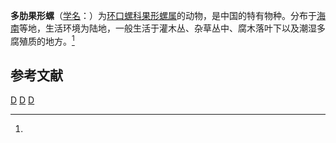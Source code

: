 {{Speciesbox
| taxon = Leptopoma polyzonatum
| binomial_authority = (Moellendorff, 1882)<ref name='id10934'>{{cite web| url =http://www.bioinfo.cn/db05/BjdwSpecies.php?action=view&id=10934| title =多肋果形螺| work =《中国动物物种编目数据库》| publisher =中国科学院微生物研究所| author =中国科学院动物研究所| accessdate =2009-04-28| deadurl =yes| archiveurl =https://web.archive.org/web/20160305025500/http://www.bioinfo.cn/db05/BjdwSpecies.php?action=view&id=10934| archivedate =2016-03-05}}</ref>
}}

'''多肋果形螺'''（[[学名|学名]]：{{lang|la|''Leptopoma polyzonatum''}}）为[[环口螺科|环口螺科]][[果形螺属|果形螺属]]的动物，是中国的特有物种。分布于[[海南|海南]]等地，生活环境为陆地，一般生活于灌木丛、杂草丛中、腐木落叶下以及潮湿多腐殖质的地方。<ref name='id10934'/>

== 参考文献 ==
{{reflist}}

{{Wikispecies|Leptopoma polyzonatum}}
{{软体动物小作品}}

{{Taxonbar}}
[[Category:1882年描述的动物|D]]
[[Category:果形螺属|D]]
[[Category:中国特有软体动物|D]]
